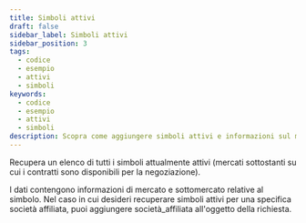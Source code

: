 ```yaml
---
title: Simboli attivi
draft: false
sidebar_label: Simboli attivi
sidebar_position: 3
tags:
  - codice
  - esempio
  - attivi
  - simboli
keywords:
  - codice
  - esempio
  - attivi
  - simboli
description: Scopra come aggiungere simboli attivi e informazioni sul mercato alla sua app di trading con un esempio di API.
---
```



Recupera un elenco di tutti i simboli attualmente attivi (mercati sottostanti su cui i contratti sono disponibili per la negoziazione).

<SandboxIframe sandbox={sandboxes.active_symbols}/>

I dati contengono informazioni di mercato e sottomercato relative al simbolo. Nel caso in cui desideri recuperare simboli attivi per una specifica società affiliata, puoi aggiungere società_affiliata all'oggetto della richiesta.
